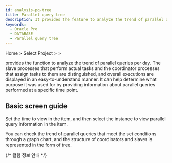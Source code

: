 ```yaml
---
id: analysis-pq-tree
title: Parallel query tree
description: It provides the feature to analyze the trend of parallel queries occurred during the day.
keywords:
  - Oracle Pro
  - DATABASE
  - Parallel query tree
---
```


Home &gt; Select Project &gt; <Cmdname sid="side_analysis" className="uitext" /> &gt; <Cmdname sid="side_dbPqTree" className="uitext" />

<Cmdname sid="side_dbPqTree" className="uitext" /> provides the function to analyze the trend of parallel queries per day. The slave processes that perform actual tasks and the coordinator processes that assign tasks to them are distinguished, and overall executions are displayed in an easy-to-understand manner. It can help determine what purpose it was used for by providing information about parallel queries performed at a specific time point.

## Basic screen guide

<ImgLang img="db-pq-tree-oracle-pro.png" desc="Parallel query tree" />

Set the time to view in the <Cmdname sid="time" className="uitext" /> item, and then select the instance to view parallel query information in the <Cmdname sid="instance" className="uitext" /> item.

You can check the trend of parallel queries that meet the set conditions through a graph chart, and the structure of coordinators and slaves is represented in the form of tree.

{/* 컬럼 정보 안내 */}

<Oraclecolumn level={2} />
